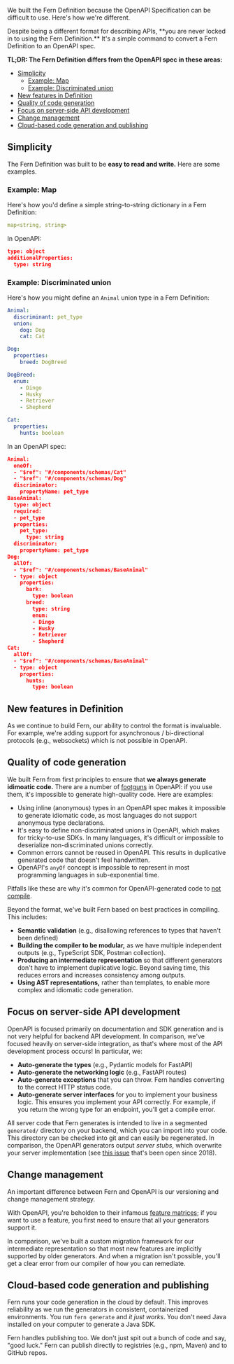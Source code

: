 We built the Fern Definition because the OpenAPI Specification can be difficult to use. Here's how we're different.

<Info>
Despite being a different format for describing APIs, **you are never locked in to using the Fern Definition.** It's a simple command to convert a Fern Definition to an OpenAPI spec.
</Info>

**TL;DR: The Fern Definition differs from the OpenAPI spec in these areas:**

- [Simplicity](#simplicity)
  - [Example: Map](#example-map)
  - [Example: Discriminated union](#example-discriminated-union)
- [New features in Definition](#new-features-in-definition)
- [Quality of code generation](#quality-of-code-generation)
- [Focus on server-side API development](#focus-on-server-side-api-development)
- [Change management](#change-management)
- [Cloud-based code generation and publishing](#cloud-based-code-generation-and-publishing)

## Simplicity

The Fern Definition was built to be **easy to read and write.** Here are some
examples.

### Example: Map

Here's how you'd define a simple string-to-string dictionary in a Fern Definition:

```yaml Fern example
map<string, string>
```

In OpenAPI:

```json OpenAPI example
type: object
additionalProperties:
  type: string
```

### Example: Discriminated union

Here's how you might define an `Animal` union type in a Fern Definition:

```yaml Fern example
Animal:
  discriminant: pet_type
  union:
    dog: Dog
    cat: Cat

Dog:
  properties:
    breed: DogBreed

DogBreed:
  enum:
    - Dingo
    - Husky
    - Retriever
    - Shepherd

Cat:
  properties:
    hunts: boolean
```

In an OpenAPI spec:

```json OpenAPI example
Animal:
  oneOf:
  - "$ref": "#/components/schemas/Cat"
  - "$ref": "#/components/schemas/Dog"
  discriminator:
    propertyName: pet_type
BaseAnimal:
  type: object
  required:
  - pet_type
  properties:
    pet_type:
      type: string
  discriminator:
    propertyName: pet_type
Dog:
  allOf:
  - "$ref": "#/components/schemas/BaseAnimal"
  - type: object
    properties:
      bark:
        type: boolean
      breed:
        type: string
        enum:
        - Dingo
        - Husky
        - Retriever
        - Shepherd
Cat:
  allOf:
  - "$ref": "#/components/schemas/BaseAnimal"
  - type: object
    properties:
      hunts:
        type: boolean
```

## New features in Definition

As we continue to build Fern, our ability to control the format is invaluable.
For example, we're adding support for asynchronous / bi-directional protocols
(e.g., websockets) which is not possible in OpenAPI.

## Quality of code generation

We built Fern from first principles to ensure that **we always generate
idimoatic code.** There are a number of [footguns](https://en.wiktionary.org/wiki/footgun) in OpenAPI: if you use them,
it's impossible to generate high-quality code. Here are examples:

- Using inline (anonymous) types in an OpenAPI spec makes it impossible to generate idiomatic
  code, as most languages do not support anonymous type declarations.
- It's easy to define non-discriminated unions in OpenAPI, which makes for
  tricky-to-use SDKs. In many languages, it's difficult or impossible to
  deserialize non-discriminated unions correctly.
- Common errors cannot be reused in OpenAPI.
  This results in duplicative generated code that doesn't feel handwritten.
- OpenAPI's `anyOf` concept is impossible to represent in most programming
  languages in sub-exponential time.

Pitfalls like these are why it's common for OpenAPI-generated code to
[not compile](https://github.com/OpenAPITools/openapi-generator/issues?q=is%3Aissue+%22doesn%27t+compile%22).

Beyond the format, we've built Fern based on best practices in compiling. This includes:

- **Semantic validation** (e.g., disallowing references to types that haven't been defined)
- **Building the compiler to be modular,** as we have multiple independent outputs
  (e.g., TypeScript SDK, Postman collection).
- **Producing an intermediate representation** so that different generators don't
  have to implement duplicative logic. Beyond saving time, this reduces errors and
  increases consistency among outputs.
- **Using AST representations,** rather than templates, to enable more complex and
  idiomatic code generation.

## Focus on server-side API development

OpenAPI is focused primarily on documentation and SDK generation and is not very
helpful for backend API development. In comparison, we've focused heavily on
server-side integration, as that's where most of the API development process
occurs! In particular, we:

- **Auto-generate the types** (e.g., Pydantic models for FastAPI)
- **Auto-generate the networking logic** (e.g., FastAPI routes)
- **Auto-generate exceptions** that you can throw. Fern handles converting to the
  correct HTTP status code.
- **Auto-generate server interfaces** for you to implement your business logic.
  This ensures you implement your API correctly. For example, if you return the
  wrong type for an endpoint, you'll get a compile error.

All server code that Fern generates is intended to live in a segmented
`generated/` directory on your backend, which you can import into your code.
This directory can be checked into git and can easily be regenerated.
In comparison, the OpenAPI generators output _server stubs_, which
overwrite your server implementation (see [this issue](https://github.com/OpenAPITools/openapi-generator/issues/426)
that's been open since 2018).

## Change management

An important difference between Fern and OpenAPI is our versioning
and change management strategy.

With OpenAPI, you're beholden to their infamous [feature matrices](https://openapi-generator.tech/docs/generators/java#schema-support-feature); if you want to use a feature, you first need to ensure that all your generators support it.

In comparison, we've built a custom migration framework for our intermediate
representation so that most new features are implicitly supported by older
generators. And when a migration isn't possible, you'll get a clear error from
our compiler of how you can remediate.

## Cloud-based code generation and publishing

Fern runs your code generation in the cloud by default. This improves reliability as we
run the generators in consistent, containerized environments. You run `fern generate`
and _it just works_. You don't need Java installed on your computer to
generate a Java SDK.

Fern handles publishing too. We don't just spit out a bunch of code and say,
"good luck." Fern can publish directly to registries (e.g., npm, Maven) and to
GitHub repos.